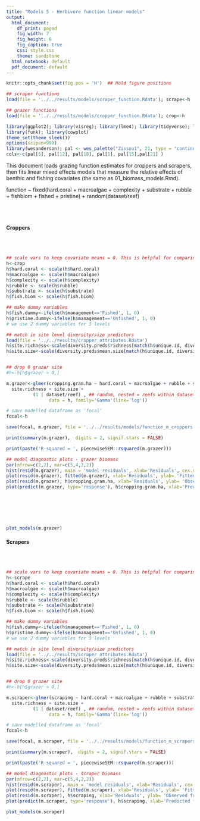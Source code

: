 ```yaml
---
title: "Models 5 - Herbivore function linear models"
output:
  html_document:
    df_print: paged
    fig_width: 7
    fig_height: 6
    fig_caption: true
    css: style.css
    theme: sandstone
  html_notebook: default
  pdf_document: default
---
```


```r
knitr::opts_chunk$set(fig.pos = 'H')  ## Hold figure positions

## scraper functions
load(file = '../../results/models/scraper_function.Rdata'); scrape<-h

## grazer functions
load(file = '../../results/models/cropper_function.Rdata'); crop<-h

library(ggplot2); library(visreg); library(lme4); library(tidyverse); library(scales); library(sjPlot); 
library(funk); library(cowplot)
theme_set(theme_sleek())
options(scipen=999)
library(wesanderson); pal <- wes_palette("Zissou1", 21, type = "continuous")
cols<-c(pal[5], pal[12], pal[18], pal[1], pal[15],pal[21] )

```

This document loads grazing function estimates for croppers and scrapers, then fits linear mixed effects models that measure the relative effects of benthic and fishing covariates (the same as 01_biomass_models.Rmd).

function ~ fixed(hard.coral + macroalgae + complexity + substrate + rubble + fishbiom + fished + pristine) + random(dataset/reef)

<br><br>

\newpage

#### Croppers

<br><br>

```r

## scale vars to keep covariate means = 0. This is helpful for comparing effect sizes when covariates are on different scales.
h<-crop
h$hard.coral <- scale(h$hard.coral)
h$macroalgae <- scale(h$macroalgae)
h$complexity <- scale(h$complexity)
h$rubble <- scale(h$rubble)
h$substrate <- scale(h$substrate)
h$fish.biom <- scale(h$fish.biom)

## make dummy variables
h$fish.dummy<-ifelse(h$management=='Fished', 1, 0)
h$pristine.dummy<-ifelse(h$management=='Unfished', 1, 0)
# we use 2 dummy variables for 3 levels

## match in site level diversity/size predictors
load(file = '../../results/cropper_attributes.Rdata')
h$site.richness<-scale(diversity.preds$richness[match(h$unique.id, diversity.preds$unique.id)])
h$site.size<-scale(diversity.preds$mean.size[match(h$unique.id, diversity.preds$unique.id)])


## drop 0 grazer site
#h<-h[h$grazer > 0,]

m.grazer<-glmer(cropping.gram.ha ~ hard.coral + macroalgae + rubble + substrate + complexity + fish.biom + fish.dummy + pristine.dummy + ## fixed
  site.richness + site.size +
          (1 | dataset/reef) , ## random, nested = reefs within datasets
                data = h, family='Gamma'(link='log'))

# save modelled dataframe as 'focal'
focal<-h

save(focal, m.grazer, file = '../../results/models/function_m_croppers.Rdata')

```

```r
print(summary(m.grazer),  digits = 2, signif.stars = FALSE)

print(paste('R-squared = ', piecewiseSEM::rsquared(m.grazer)))

## model diagnostic plots - grazer biomass
par(mfrow=c(2,2), mar=c(5,4,2,2))
hist(resid(m.grazer), main = 'model residuals', xlab='Residuals', cex.main=0.8)
plot(resid(m.grazer), fitted(m.grazer), xlab='Residuals', ylab= 'Fitted values', pch=16,col=alpha('black', 0.5), cex.main=0.8)
plot(resid(m.grazer), h$cropping.gram.ha, xlab='Residuals', ylab= 'Observed function', pch=16,col=alpha('black', 0.5), cex.main=0.8)
plot(predict(m.grazer, type='response'), h$cropping.gram.ha, xlab='Predicted function', ylab='Observed function', pch=16, col=alpha('black', 0.5), cex.main=0.8)
```

<br><br>
<br><br>

```r
plot_models(m.grazer)
```


\newpage

#### Scrapers
<br><br>

```r

## scale vars to keep covariate means = 0. This is helpful for comparing effect sizes when covariates are on different scales.
h<-scrape
h$hard.coral <- scale(h$hard.coral)
h$macroalgae <- scale(h$macroalgae)
h$complexity <- scale(h$complexity)
h$rubble <- scale(h$rubble)
h$substrate <- scale(h$substrate)
h$fish.biom <- scale(h$fish.biom)

## make dummy variables
h$fish.dummy<-ifelse(h$management=='Fished', 1, 0)
h$pristine.dummy<-ifelse(h$management=='Unfished', 1, 0)
# we use 2 dummy variables for 3 levels

## match in site level diversity/size predictors
load(file = '../../results/scraper_attributes.Rdata')
h$site.richness<-scale(diversity.preds$richness[match(h$unique.id, diversity.preds$unique.id)])
h$site.size<-scale(diversity.preds$mean.size[match(h$unique.id, diversity.preds$unique.id)])


## drop 0 grazer site
#h<-h[h$grazer > 0,]

m.scraper<-glmer(scraping ~ hard.coral + macroalgae + rubble + substrate + complexity + fish.biom + fish.dummy + pristine.dummy + ## fixed
  site.richness + site.size +
          (1 | dataset/reef) , ## random, nested = reefs within datasets
                data = h, family='Gamma'(link='log'))

# save modelled dataframe as 'focal'
focal<-h

save(focal, m.scraper, file = '../../results/models/function_m_scrapers.Rdata')

```

```r
print(summary(m.scraper),  digits = 2, signif.stars = FALSE)

print(paste('R-squared = ', piecewiseSEM::rsquared(m.scraper)))

## model diagnostic plots - scraper biomass
par(mfrow=c(2,2), mar=c(5,4,2,2))
hist(resid(m.scraper), main = 'model residuals', xlab='Residuals', cex.main=0.8)
plot(resid(m.scraper), fitted(m.scraper), xlab='Residuals', ylab= 'Fitted values', pch=16,col=alpha('black', 0.5), cex.main=0.8)
plot(resid(m.scraper), h$scraping, xlab='Residuals', ylab= 'Observed function', pch=16,col=alpha('black', 0.5), cex.main=0.8)
plot(predict(m.scraper, type='response'), h$scraping, xlab='Predicted function', ylab='Observed function', pch=16, col=alpha('black', 0.5), cex.main=0.8)
```

```r
plot_models(m.scraper)
```